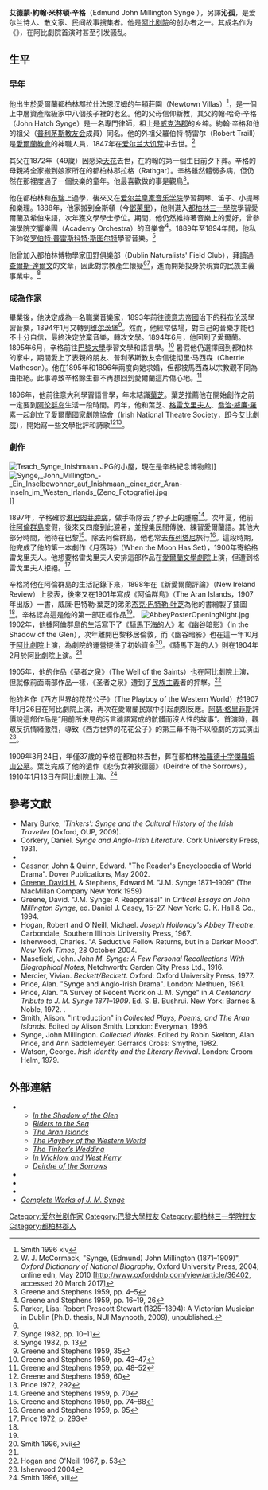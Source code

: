 {{Infobox person
| name        = John Millington Synge
| image       = John Millington Synge.jpg
| birthname   = Edmund John Millington Synge
| birth_date  = {{Birth date|1871|4|16|df=y}}
| birth_place = 愛爾蘭[[都柏林郡|都柏林郡]][[拉什法恩汉姆|拉什法恩汉姆]]| death_date  = {{death date and age|1909|3|24|1871|4|16|df=y}}
| death_place = 愛爾蘭[[都柏林|都柏林]]
| occupation  =作家、劇作家、詩人
| nationality = 愛爾蘭
| known_for = 
| movement    = [[愛爾蘭文學復興|愛爾蘭文學復興]]
}}

'''艾德蒙·約翰·米林頓·辛格'''（Edmund John Millington Synge {{bd|1871年|4月16日|1909年|3月24日}}），另譯'''沁孤'''，是爱尔兰诗人、散文家、民间故事搜集者。他是[[阿比剧院|阿比剧院]]的创办者之一。其成名作为《{{le|西方世界的花花公子|The Playboy of the Western World}}》，在阿比劇院首演时甚至引发骚乱。

==生平==

===早年===
他出生於愛爾蘭[[都柏林郡|都柏林郡]][[拉什法恩汉姆|拉什法恩汉姆]]的牛頓莊園（Newtown Villas）<ref name="Smith xiv">Smith 1996 xiv</ref>，是一個上中層資產階級家中八個孩子裡的老幺。他的父母信仰新教，其父約翰·哈奇·辛格（John Hatch Synge）是一名專門律師，祖上是[[威克洛郡|威克洛郡]]的乡绅。約翰·辛格和他的祖父（[[普利茅斯教友会|普利茅斯教友会]]成員）同名。他的外祖父羅伯特·特雷尔（Robert Traill）是[[愛爾蘭教會|愛爾蘭教會]]的神職人員，1847年在[[爱尔兰大饥荒|爱尔兰大饥荒]]中去世。<ref>W. J. McCormack, "Synge, (Edmund) John Millington (1871–1909)", ''Oxford Dictionary of National Biography'', Oxford University Press, 2004; online edn, May 2010 [http://www.oxforddnb.com/view/article/36402, accessed 20 March 2017]</ref>

其父在1872年（49歲）因感染[[天花|天花]]去世，在約翰的第一個生日前夕下葬。辛格的母親將全家搬到娘家所在的都柏林郡拉格（Rathgar）。辛格雖然體弱多病，但仍然在那裡度過了一個快樂的童年。他最喜歡做的事是觀鳥<ref>Greene and Stephens 1959, pp. 4–5</ref>。

他在都柏林和[[布瑞|布瑞]]上過學，後來又在[[爱尔兰皇家音乐学院|爱尔兰皇家音乐学院]]學習鋼琴、笛子、小提琴和樂理。1888年，他家搬到金斯頓（今[[鄧萊里|鄧萊里]]），他則進入[[都柏林三一學院|都柏林三一學院]]學習愛爾蘭及希伯來語，次年獲文學學士學位。期間，他仍然維持著音樂上的愛好，曾參演學院交響樂團（Academy Orchestra）的音樂會<ref>Greene and Stephens 1959, pp. 16–19, 26</ref>。1889年至1894年間，他私下師從[[罗伯特·普雷斯科特·斯图尔特|罗伯特·普雷斯科特·斯图尔特]]學習音樂。<ref>Parker, Lisa: Robert Prescott Stewart (1825–1894): A Victorian Musician in Dublin (Ph.D. thesis, NUI Maynooth, 2009), unpublished.</ref>

他曾加入都柏林博物學家田野俱樂部（Dublin Naturalists' Field Club），拜讀過[[查爾斯·達爾文|查爾斯·達爾文]]的文章，因此對宗教產生懷疑<ref name="Smith xiv"/><ref>Synge 1982, pp. 10–11</ref>，進而開始投身於現實的民族主義事業中。<ref>Synge 1982, p. 13</ref>
===成為作家===
畢業後，他決定成為一名職業音樂家，1893年前往[[德意志帝國|德意志帝國]]治下的[[科布伦茨|科布伦茨]]學習音樂，1894年1月又轉到[[维尔茨堡|维尔茨堡]]<ref>Greene and Stephens 1959, 35</ref>。然而，他經常怯場，對自己的音樂才能也不十分自信，最終決定放棄音樂，轉攻文學。1894年6月，他回到了愛爾蘭。1895年6月，辛格前往[[巴黎大學|巴黎大學]]學習文學和語言學。<ref>Greene and Stephens 1959, pp. 43–47</ref>
暑假他仍選擇回到都柏林的家中，期間愛上了表親的朋友、普利茅斯教友会信徒彻里·马西森（Cherrie Matheson）。他在1895年和1896年兩度向她求婚，但都被馬西森以宗教觀不同為由拒絕。此事導致辛格餘生都不再想回到愛爾蘭這片傷心地。<ref>Greene and Stephens 1959, pp. 48–52</ref>

1896年，他前往意大利學習語言學，年末結識[[葉芝|葉芝]]。葉芝推薦他在開始創作之前一定要到[[阿伦群岛|阿伦群岛]]生活一段時間。同年，他和葉芝、[[格雷戈里夫人|格雷戈里夫人]]、[[喬治·威廉·羅素|喬治·威廉·羅素]]一起創立了愛爾蘭國家劇院協會（Irish National Theatre Society，即今[[艾比劇院|艾比劇院]]），開始寫一些文學批評和詩歌<ref>Greene and Stephens 1959, 60</ref><ref>Price 1972, 292</ref>。
===劇作===
[[File:Teach_Synge_Inishmaan.JPG|thumb]]的小屋，現在是辛格紀念博物館]]
[[File:Synge,_John_Millington_-_Ein_Inselbewohner_auf_Inishmaan,_einer_der_Aran-Inseln_im_Westen_Irlands_(Zeno_Fotografie).jpg|thumb]]]]

1897年，辛格確診[[淋巴肉芽肿病|淋巴肉芽肿病]]，做手術除去了脖子上的腫瘤<ref>Greene and Stephens 1959, p. 70</ref>。次年夏，他前往[[阿倫群島|阿倫群島]]度假，後來又四度到此避暑，並搜集民間傳說、練習愛爾蘭語。其他大部分時間，他待在巴黎<ref>Greene and Stephens 1959, pp. 74–88</ref>。除去阿倫群島，他也常去[[布列塔尼|布列塔尼]]旅行<ref>Greene and Stephens 1959, p. 95</ref>。這段時期，他完成了他的第一本劇作《月落時》（When the Moon Has Set），1900年寄給格雷戈里夫人。他想要格雷戈里夫人安排這部作品在[[愛爾蘭文學劇院|愛爾蘭文學劇院]]上演，但遭到格雷戈里夫人拒絕。<ref>Price 1972, p. 293</ref>

辛格將他在阿倫群島的生活記錄下來，1898年在《新愛爾蘭評論》（New Ireland Review）上發表，後來又在1901年寫成《阿倫群島》（The Aran Islands，1907年出版）一書，威廉·巴特勒·葉芝的弟弟[[杰克·巴特勒·叶芝|杰克·巴特勒·叶芝]]為他的書繪製了插圖<ref name="Smith xiv"/>。辛格認為這是他的第一部正經作品<ref name="Smith xiv"/>。
[[File:AbbeyPosterOpeningNight.jpg|left]]
1902年，他據阿倫群島的生活寫下了《[[騎馬下海的人|騎馬下海的人]]》和《幽谷暗影》（In the Shadow of the Glen），次年離開巴黎移居倫敦，而《幽谷暗影》也在這一年10月于[[阿比劇院|阿比劇院]]上演，為劇院的運營提供了初始資金<ref name="Smith xvii">Smith 1996, xvii</ref>。《騎馬下海的人》則在1904年2月於阿比劇院上演。<ref name="Smith xvii"/> 

1905年，他的作品《圣者之泉》（The Well of the Saints）也在阿比劇院上演，但就像前面兩部作品一樣，《圣者之泉》遭到了[[愛爾蘭民族主義|民族主義]]者的抨擊。<ref>Hogan and O'Neill 1967, p. 53</ref>

他的名作《西方世界的花花公子》（The Playboy of the Western World）於1907年1月26日在阿比劇院上演，再次在愛爾蘭民眾中引起劇烈反應。[[阿瑟·格里菲斯|阿瑟·格里菲斯]]評價說這部作品是“用前所未見的污言穢語寫成的骯髒而沒人性的故事”。首演時，觀眾反抗情緒激烈，導致《西方世界的花花公子》的第三幕不得不以啞劇的方式演出<ref>Isherwood 2004</ref>。

1909年3月24日，年僅37歲的辛格在都柏林去世，葬在都柏林[[哈羅德十字|哈羅德十字]][[傑羅姆山公墓|傑羅姆山公墓]]。葉芝完成了他的遺作《悲伤女神狄德丽》（Deirdre of the Sorrows），1910年1月13日在阿比劇院上演。<ref name="Smith xiii">Smith 1996, xiii</ref>

==參考文獻 ==
{{reflist}}

* Mary Burke, '''Tinkers': Synge and the Cultural History of the Irish Traveller'' (Oxford, OUP, 2009).
* Corkery, Daniel. ''Synge and Anglo-Irish Literature''. Cork University Press, 1931.
* {{cite book |last= Ferriter |first= Diarmaid |title= The Transformation of Ireland 1900–2000 |publisher= Profile Books |year= 2004 |pages= 94–95 |isbn= 1-86197-307-1}}
* Gassner, John & Quinn, Edward. "The Reader's Encyclopedia of World Drama". Dover Publications, May 2002. {{ISBN|0-486-42064-7}}
* [[David_H._Greene|Greene, David H.]] & Stephens, Edward M. "J.M. Synge 1871–1909" (The MacMillan Company New York 1959)
* Greene, David. "J.M. Synge: A Reappraisal" in ''Critical Essays on John Millington Synge'', ed. Daniel J. Casey, 15–27. New York: G. K. Hall & Co., 1994.
* Hogan, Robert and  O'Neill, Michael. ''Joseph Holloway's Abbey Theatre''. Carbondale, Southern Illinois University Press, 1967.
* Isherwood, Charles. "A Seductive Fellow Returns, but in a Darker Mood". ''New York Times'', 28 October 2004.
* Masefield, John. ''John M. Synge: A Few Personal Recollections With Biographical Notes'', Netchworth: Garden City Press Ltd., 1916.
* Mercier, Vivian. ''Beckett/Beckett''. Oxford: Oxford University Press, 1977. {{ISBN|0-19-281269-6}}
* Price, Alan. "Synge and Anglo-Irish Drama". London: Methuen, 1961.
* Price, Alan. "A Survey of Recent Work on J. M. Synge" in ''A Centenary Tribute to J. M. Synge 1871–1909''. Ed. S. B. Bushrui. New York: Barnes & Noble, 1972. {{ISBN|0-389-04567-5}}.
* Smith, Alison. "Introduction" in ''Collected Plays, Poems, and The Aran Islands''. Edited by Alison Smith. London: Everyman, 1996.
* Synge, John Millington. ''Collected Works''. Edited by Robin Skelton, Alan Price, and Ann Saddlemeyer. Gerrards Cross: Smythe, 1982. {{ISBN|0-86140-058-5}}
* Watson, George. ''Irish Identity and the Literary Revival''. London: Croom Helm, 1979.

== 外部連結 ==
{{Commons category|John Millington Synge}}

* {{Gutenberg author |id=Synge,+J.+M.+(John+Millington)}}
**[http://www.gutenberg.org/etext/1618 ''In the Shadow of the Glen''] {{Wayback|url=http://www.gutenberg.org/etext/1618 |date=20090924155257 }}
**[http://www.gutenberg.org/etext/994 ''Riders to the Sea''] {{Wayback|url=http://www.gutenberg.org/etext/994 |date=20090924155200 }}
**[http://www.gutenberg.org/etext/4381 ''The Aran Islands''] {{Wayback|url=http://www.gutenberg.org/etext/4381 |date=20090924075809 }}
**[http://www.gutenberg.org/etext/1240 ''The Playboy of the Western World''] {{Wayback|url=http://www.gutenberg.org/etext/1240 |date=20090924150935 }}
**[http://www.gutenberg.org/etext/1328 ''The Tinker’s Wedding''] {{Wayback|url=http://www.gutenberg.org/etext/1328 |date=20090924150347 }}
**[http://www.gutenberg.org/etext/4395 ''In Wicklow and West Kerry''] {{Wayback|url=http://www.gutenberg.org/etext/4395 |date=20090924150403 }}
**[http://www.gutenberg.org/etext/1922 ''Deirdre of the Sorrows''] {{Wayback|url=http://www.gutenberg.org/etext/1922 |date=20090924101246 }}
* {{Internet Archive author|sname=John Millington Synge}}
* {{Librivox author|id=2424}}
* {{UK National Archives ID}}
*[https://www.delphiclassics.com/shop/j-m-synge/ ''Complete Works of J. M. Synge''] {{Wayback|url=https://www.delphiclassics.com/shop/j-m-synge/ |date=20190803132145 }}
{{Authority control}}
[[Category:爱尔兰剧作家|Category:爱尔兰剧作家]]
[[Category:巴黎大學校友|Category:巴黎大學校友]]
[[Category:都柏林三一学院校友|Category:都柏林三一学院校友]]
[[Category:都柏林郡人|Category:都柏林郡人]]